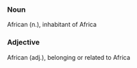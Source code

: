 ===Noun===
African (n.), inhabitant of Africa
===Adjective===
African (adj.), belonging or related to Africa